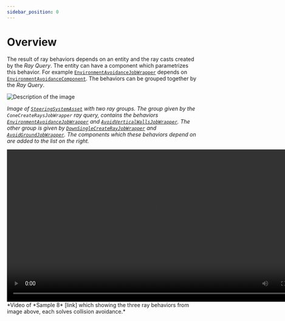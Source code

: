 ```yaml
---
sidebar_position: 0
---
```


# Overview

The result of ray behaviors depends on an entity and the ray casts created by the *Ray Query*. The entity can have a component which parametrizes this behavior. For example [`EnvironmentAvoidanceJobWrapper`](/docs/documentation-defaults/behaviors/ray-behaviors/envrionment-avoidance) depends on [`EnvironmentAvoidanceComponent`](/docs/documentation-defaults/behaviors/ray-behaviors/envrionment-avoidance#environmentavoidancecomponent). The behaviors can be grouped together by the *Ray Query*. 

<img src="/img/samples/collision_avoidance/Asset.png" alt="Description of the image"/>

*Image of [`SteeringSystemAsset`](/docs/documentation-core/base-system/SteeringSystemAsset) with two ray groups. The group given by the `ConeCreateRaysJobWrapper` ray query, contains the behaviors [`EnvironmentAvoidanceJobWrapper`](/docs/documentation-defaults/behaviors/ray-behaviors/envrionment-avoidance) and [`AvoidVerticalWallsJobWrapper`](/docs/documentation-defaults/behaviors/ray-behaviors/avoid-vertical-walls). The other group is given by [`DownSingleCreateRayJobWrapper`](/docs/documentation-defaults/queries/ray-queries/down-single-create-rays) and [`AvoidGroundJobWrapper`](/docs/documentation-defaults/behaviors/ray-behaviors/avoid-ground). The components which these behaviors depend on are added to the list on the right.*

<video controls width="800">
  <source src="/videos/samples/collision_avoidance/Video.mp4" type="video/mp4" />
  Your browser does not support the video tag.
</video>
*Video of *Sample 8* [link] which showing the three ray behaviors from image above, each solves collision avoidance.*